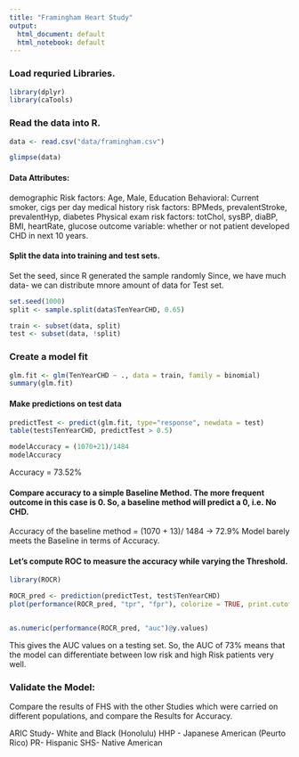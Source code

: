 ```yaml
---
title: "Framingham Heart Study"
output:
  html_document: default
  html_notebook: default
---
```


### Load requried Libraries.
```r
library(dplyr)
library(caTools)
```

### Read the data into R.
```r
data <- read.csv("data/framingham.csv")

glimpse(data)
```

#### Data Attributes:
demographic Risk factors: Age, Male, Education
Behavioral: Current smoker, cigs per day
medical history risk factors: BPMeds, prevalentStroke, prevalentHyp, diabetes
Physical exam risk factors: totChol, sysBP, diaBP, BMI, heartRate, glucose
outcome variable: whether or not patient developed CHD in next 10 years.


#### Split the data into training and test sets.
Set the seed, since R generated the sample randomly
Since, we have much data- we can distribute mnore amount of data for Test set.
```r
set.seed(1000)
split <- sample.split(data$TenYearCHD, 0.65)

train <- subset(data, split)
test <- subset(data, !split)
```

### Create a model fit
```r
glm.fit <- glm(TenYearCHD ~ ., data = train, family = binomial)
summary(glm.fit)

```


#### Make predictions on test data

```r
predictTest <- predict(glm.fit, type="response", newdata = test)
table(test$TenYearCHD, predictTest > 0.5)

modelAccuracy = (1070+21)/1484
modelAccuracy
```
Accuracy = 73.52%

#### Compare accuracy to a simple Baseline Method. The more frequent outcome in this case is 0. So, a baseline method will predict a 0, i.e. No CHD.

Accuracy of the baseline method = (1070 + 13)/ 1484 -> 72.9%
Model barely meets the Baseline in terms of Accuracy.

#### Let's compute ROC to measure the accuracy while varying the Threshold.

```r
library(ROCR)
```

```r
ROCR_pred <- prediction(predictTest, test$TenYearCHD)
plot(performance(ROCR_pred, "tpr", "fpr"), colorize = TRUE, print.cutoffs.at = seq(0, 1, 0.1), text.adj = c(-0.2, 1.7))


as.numeric(performance(ROCR_pred, "auc")@y.values)
```

This gives the AUC values on a testing set. So, the AUC of 73% means that the model can differentiate between low risk and high Risk patients very well.


### Validate the Model:
Compare the results of FHS with the other Studies which were carried on different populations, and compare the Results for Accuracy.

ARIC Study- White and Black
(Honolulu) HHP - Japanese American
(Peurto Rico) PR- Hispanic
SHS- Native American

